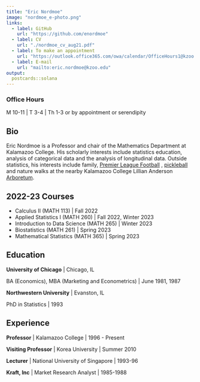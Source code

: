 ```yaml
---
title: "Eric Nordmoe"
image: "nordmoe_e-photo.png"
links:
  - label: GitHub
    url: "https://github.com/enordmoe"
  - label: CV
    url: "./nordmoe_cv_aug21.pdf"
  - label: To make an appointment
    url: "https://outlook.office365.com/owa/calendar/OfficeHours1@kzoo.onmicrosoft.com/bookings/"
  - label: E-mail
    url: "mailto:eric.nordmoe@kzoo.edu"
output:
  postcards::solana
---
```

 
### Office Hours

M 10-11 | T 3-4 | Th 1-3  or by appointment or serendipity

 
 
## Bio

Eric Nordmoe is a Professor and chair of the Mathematics Department at Kalamazoo College. His scholarly interests include statistics education, analysis of categorical data and the analysis of longitudinal data. Outside statistics, his interests include family, [Premier League Football](https://www.premierleague.com/) , [pickleball](https://youtu.be/kqLRRNOpe8U) and nature walks at the nearby Kalamazoo College Lillian Anderson [Arboretum](https://arboretum.kzoo.edu/).



## 2022-23 Courses 

* Calculus II (MATH 113) | Fall 2022
* Applied Statistics I (MATH 260) | Fall 2022, Winter 2023
* Introduction to Data Science (MATH 265) | Winter 2023
* Biostatistics (MATH 261) | Spring 2023
* Mathematical Statistics (MATH 365) | Spring 2023


## Education

**University of Chicago** | Chicago, IL

BA (Economics), MBA (Marketing and Econometrics) | June 1981, 1987

**Northwestern University** | Evanston, IL

PhD in Statistics | 1993

## Experience

**Professor** | Kalamazoo College | 1996 - Present

**Visiting Professor** | Korea University  | Summer 2010

**Lecturer** | National University of Singapore  | 1993-96

**Kraft, Inc** | Market Research Analyst | 1985-1988
